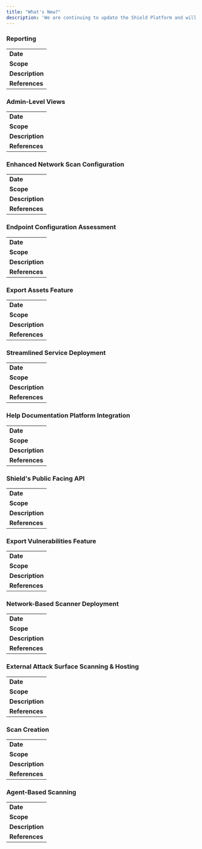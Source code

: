 ```yaml
---
title: "What's New?"
description: 'We are continuing to update the Shield Platform and will be posting about recent changes that have been made and will link to the appropriate documentation'
---
```

### Reporting
| | 
| :----------------------------- |
| **Date**                | 5-7-24|
| **Scope**               | Reporting|
| **Description**         | Users now have the ability to generate reports with limited, results-based customizations.  Users can navigate to the reports module and choose to export the information in full detailed reports or executive summary reports for different modules that identify information within the platform.|
| **References**          | [Reporting](https://platform.shieldcyber.io/reports)|

### Admin-Level Views
| | 
| :----------------------------- |
| **Date**                | 4-29-24|
| **Scope**               | Overview|
| **Description**         | Users can now view all subscriptions and high-level information regarding each subscription within the Overview section within the platform.  This will allow users to quickly see all of the connected agents, services, and important risks that may arise within the subscription.|
| **References**          | [Overview](https://platform.shieldcyber.io/overview)|

### Enhanced Network Scan Configuration
| | 
| :----------------------------- |
| **Date**                | 4-17-24|
| **Scope**               | Scans; Scan Creation|
| **Description**         | Within the Scans module within the Target creation, users can now specify different configurations for performing network-based scans.  Additional options, such as port lists and alive tests can be configured to perform more comprehensive and robust scans from a network perspective.|
| **References**          | [Scan Creation](https://platform.shieldcyber.io/scan/creation)|

### Endpoint Configuration Assessment
| | 
| :----------------------------- |
| **Date**                | 4-12-24|
| **Scope**               | Internal Network|
| **Description**         | The Shield Platform will now assess all deployed agents for secure configurations according to the Center of Internet Security's (CIS) benchmarks for each Operating System the agent is running on.  Additionally, users can export this information in CSV format from the Configurations tab within the Internal Network module or in JSON format from the Shield API.|
| **References**          | [Internal Network](https://docs.shieldcyber.io/docs/usage/internal-network.html); [Shield Cyber API](https://api.shieldcyber.io/swagger/index.html)|

### Export Assets Feature 
| | 
| :----------------------------- |
| **Date**                | 3-19-24|
| **Scope**               | Attack Surface & Internal Network|
| **Description**         | The Shield Platform now allows all assets to be exported, like all vulnerabilities, in a CSV format or JSON format via the Shield Cyber API. |
| **References**          | [Attack Surface](https://docs.shieldcyber.io/docs/usage/attack-surface.html); [Internal Network](https://docs.shieldcyber.io/docs/usage/internal-network.html); [Shield Cyber API](https://api.shieldcyber.io/swagger/index.html)|

### Streamlined Service Deployment 
| | 
| :----------------------------- |
| **Date**                | 3-14-24|
| **Scope**               | Internal Network Agents, Internal Network Scanner, & Identity Security Service|
| **Description**         | The Shield platform now has a streamlined user sign-up workflow, where after account creation, users will be directed to create their first subscription, and then will be directed to start deploying the services necessary to use the Shield platform.|
| **References**          | [Deployment](https://platform.shieldcyber.io/deployment/)|

### Help Documentation Platform Integration
| | 
| :----------------------------- |
| **Date**                | 3-08-24|
| **Scope**               | Attack Surface, Internal Network, and Identity Security Vulnerabilities|
| **Description**         | The Shield Platform now has all of the documentation linked on each page.  To access the documentation for a specific page, click the question mark button in the top right corner to access the specific documentation for the page you are on.|
| **References**          | [Shield Cyber Documentation](https://docs.shieldcyber.io) |

### Shield's Public Facing API
| | 
| :----------------------------- |
| **Date**                | 2-20-24|
| **Scope**               | Attack Surface, Internal Network, and Identity Security Vulnerabilities|
| **Description**         | Shield now has a public facing API endpoint to retrieve results from the Attack Surface, Internal Network, and Identity Security Modules.  Additionally there are endpoints that support CSV file export for all results.|
| **References**          | [Shield API Swagger](https://api.shieldcyber.io/swagger/index.html); [Shield API Documentation](https://docs.shieldcyber.io/api.html) |


### Export Vulnerabilities Feature
| | 
| :----------------------------- |
| **Date**                | 2-15-24|
| **Scope**               | Attack Surface, Internal Network, and Identity Security Vulnerabilities|
| **Description**         | The Shield platform now has the capability to export all vulnerabilities for each module in the form of comma separated value (CSV) files.|
| **References**          | [Attack Surface](https://docs.shieldcyber.io/docs/usage/attack-surface.html); [Internal Network](https://docs.shieldcyber.io/docs/usage/internal-network.html); [Identity Security](https://docs.shieldcyber.io/docs/usage/identity-security.html) |

### Network-Based Scanner Deployment
|  | 
| :----------------------------- |
| **Date**                | 2-12-24|
| **Scope**               | Network Scanner Deployment & Automation|
| **Description**         | The Shield network scanner can now be deployed and launched with automated scripts on a Linux-based host. This removes the need for having a separate service that needs to run alongside the Shield scanner after deployed.|
| **References**          | [Network Scanner Deployment](https://docs.shieldcyber.io/docs/deployment/network-scans.html); [Shield Cyber Network Scanner GitHub](https://github.com/Shield-Cyber/ShieldCyber-REST-API) |

### External Attack Surface Scanning & Hosting
|  | 
| :----------------------------- |
| **Date**                | 1-29-24|
| **Scope**               | Attack Surface Scanning|
| **Description**         | Each Shield subscription that is created now comes configured with an external attack surface scanner.  With this added feature, users have the ability to configure and create scans that target their external (internet-facing) infrastructure.                         |
| **References**          | [Attack Surface](https://docs.shieldcyber.io/docs/usage/scans/scan-creation.html) |

### Scan Creation
|  | 
| :----------------------------- |
| **Date**                | 1-29-24|
| **Scope**               | Network Scan Creation|
| **Description**         | The Shield Platform now has the ability to create and launch network-based scans within the [Scan Creation](https://platform.shieldcyber.io/scan/creation) module of the platform.                         |
| **References**          | [Scan Creation Documentation](https://docs.shieldcyber.io/docs/usage/scans/scan-creation.html) |

### Agent-Based Scanning
|  | 
| :----------------------------- |
| **Date**                | 12-18-23|
| **Scope**               | Agent-Based Vulnerability Scanning (Windows OS)|
| **Description**         | The Shield Platform can now perform vulnerability scanning via the Shield Agent.  Please navigate to the [Agents](https://platform.shieldcyber.io/agents) to manage and add new agents for each subscription.                         |
| **References**          | [Agent-Based Scanning](https://docs.shieldcyber.io/docs/deployment/agent-based-scans.html) |


